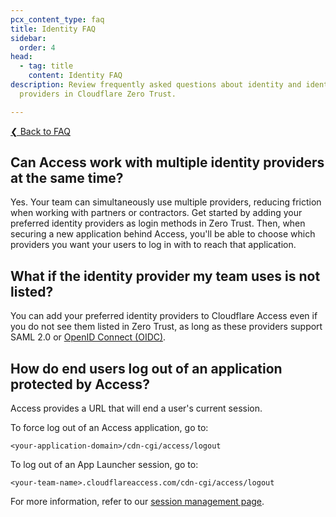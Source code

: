 ```yaml
---
pcx_content_type: faq
title: Identity FAQ
sidebar:
  order: 4
head:
  - tag: title
    content: Identity FAQ
description: Review frequently asked questions about identity and identity
  providers in Cloudflare Zero Trust.

---
```


[❮ Back to FAQ](/cloudflare-one/faq/)

## Can Access work with multiple identity providers at the same time?

Yes. Your team can simultaneously use multiple providers, reducing friction when working with partners or contractors. Get started by adding your preferred identity providers as login methods in Zero Trust. Then, when securing a new application behind Access, you'll be able to choose which providers you want your users to log in with to reach that application.

## What if the identity provider my team uses is not listed?

You can add your preferred identity providers to Cloudflare Access even if you do not see them listed in Zero Trust, as long as these providers support SAML 2.0 or [OpenID Connect (OIDC)](/cloudflare-one/identity/idp-integration/generic-oidc/).

## How do end users log out of an application protected by Access?

Access provides a URL that will end a user's current session.

To force log out of an Access application, go to:

`<your-application-domain>/cdn-cgi/access/logout`

To log out of an App Launcher session, go to:

`<your-team-name>.cloudflareaccess.com/cdn-cgi/access/logout`

For more information, refer to our [session management page](/cloudflare-one/identity/users/session-management/#log-out-as-a-user).
